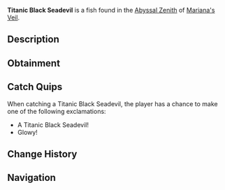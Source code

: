 {{FishInfobox
|image          = Titanic Black Seadevil.png
|rarity         = Common
|sea            = First Sea
|location       = [[Abyssal Zenith]]
|sublocation    = 
|sources        = Fishing Rod
|radar_location = 
|xp             = 20
|weather        = Rain
|time           = 
|season         = 
|bait           = Bagel
|base_weight    = 10.5
|base_value     = 45
|weight_range   = 5
|base_chance    = 80
|base_resil     = 95
}}
'''Titanic Black Seadevil''' is a {{Rarity|Common}} fish found in the [[Abyssal Zenith]] of [[Mariana's Veil]].

== Description ==
{{Description|An all black anglerfish with a glowing lure that can be seen from miles away.|Bestiary Entry}}

== Obtainment ==
{{Description|Commonly swims around shallow trenches, typically during storms.|Bestiary Hint}}
{{Fish Availability|
Mariana's Veil/Abyssal Zenith
|top_rods      = 
Training Rod\848750\848750;
Flimsy Rod\444254.97\443152.17;
Leviathan's Fang Rod\260538.79\166823.86;
Trident Rod\253320.46\156435.8;
Free Spirit Rod\251113.51\156713.57;
Long Rod\219192.07\304833;
Fast Rod\241362.29\337681.73;
Firefly Rod\247688.58\322684.37;
No-Life Rod\243738.64\225343.89;
Seraphic Rod\227856.89\224456.78;
Challenger's Rod\225675.77\205448.11;
Zeus Rod\223323.67\191574.14;
Ethereal Prism Rod\222040.56\77836.49;
Rod Of The Forgotten Fang\221286.35\204960.6;
Verdant Shear Rod\220942.36\192080.95;
Astralhook Rod\220812.93\15842.61;
Rod Of The Depths\220300.12\186723.97;
Blazebringer Rod\219533.64\185571.57;
Rod Of The Exalted One\217637.73\175053.72;
Depthseeker Rod\215029.31\175232.81;
Avalanche Rod\213673.34\157548.35;
Volcanic Rod\212005.5\161585.6;
Steady Rod\114029.26\85733.86
|recommended   = Training Rod
}}

== Catch Quips ==
When catching a Titanic Black Seadevil, the player has a chance to make one of the following exclamations:
* A Titanic Black Seadevil!
* Glowy!

== Change History ==
{{Change History|{{subst:Current Version}}}}

== Navigation ==
{{Fish Navbox|Abyssal Zenith}}